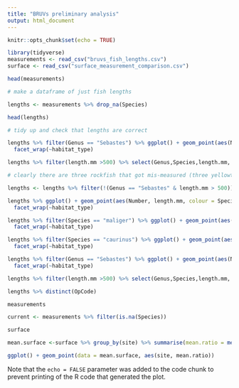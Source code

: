 ```yaml
---
title: "BRUVs preliminary analysis"
output: html_document
---
```


```r
knitr::opts_chunk$set(echo = TRUE)
```


```r
library(tidyverse)
measurements <- read_csv("bruvs_fish_lengths.csv")
surface <- read_csv("surface_measurement_comparison.csv")

head(measurements)

# make a dataframe of just fish lengths

lengths <- measurements %>% drop_na(Species)

head(lengths)

# tidy up and check that lengths are correct

lengths %>% filter(Genus == "Sebastes") %>% ggplot() + geom_point(aes(Number, length.mm, colour = Species), show.legend = F) +
  facet_wrap(~habitat_type)

lengths %>% filter(length.mm >500) %>% select(Genus,Species,length.mm, OpCode) %>% print(n=39)

# clearly there are three rockfish that got mis-measured (three yellowtails probably becuase they are in schools and were far away) so we will remove them

lengths <- lengths %>% filter(!(Genus == "Sebastes" & length.mm > 500))

```


```r
lengths %>% ggplot() + geom_point(aes(Number, length.mm, colour = Species), show.legend = F) +
  facet_wrap(~habitat_type)

lengths %>% filter(Species == "maliger") %>% ggplot() + geom_point(aes(Number, length.mm, colour = Species), show.legend = F) +
  facet_wrap(~habitat_type)

lengths %>% filter(Species == "caurinus") %>% ggplot() + geom_point(aes(Number, length.mm, colour = Species), show.legend = F) +
  facet_wrap(~habitat_type)

lengths %>% filter(Genus == "Sebastes") %>% ggplot() + geom_point(aes(Number, length.mm, colour = Species), show.legend = T) +
  facet_wrap(~habitat_type)

lengths %>% filter(length.mm >500) %>% select(Genus,Species,length.mm, OpCode) %>% print(n=39)

lengths %>% distinct(OpCode)

```

``` r

measurements 

current <- measurements %>% filter(is.na(Species))

```

``` r

surface

mean.surface <-surface %>% group_by(site) %>% summarise(mean.ratio = mean(ratio))

ggplot() + geom_point(data = mean.surface, aes(site, mean.ratio))
```

Note that the `echo = FALSE` parameter was added to the code chunk to prevent printing of the R code that generated the plot.
